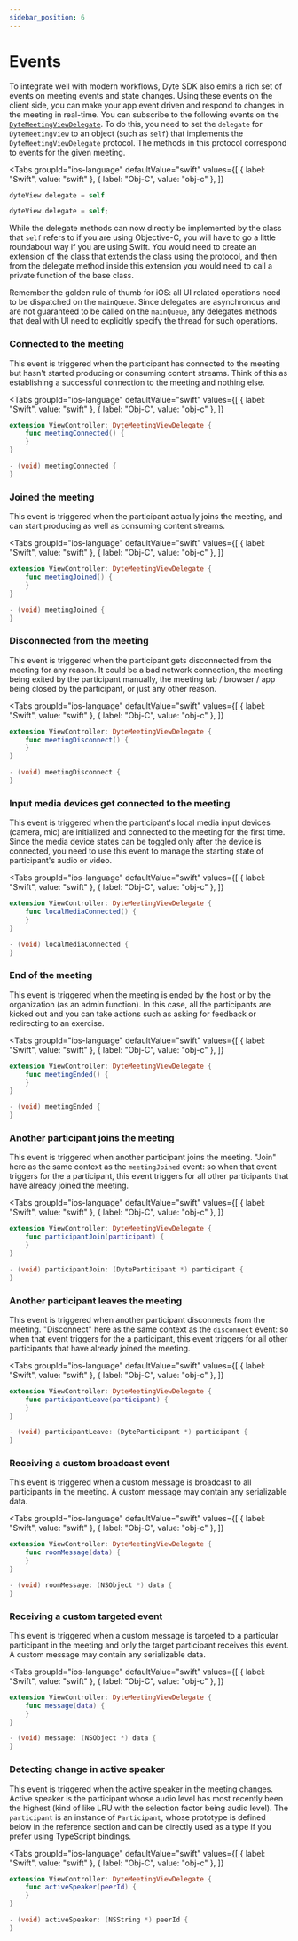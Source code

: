 ```yaml
---
sidebar_position: 6
---
```


# Events


To integrate well with modern workflows, Dyte SDK also emits a rich set of events on meeting events and state changes. Using these events on the client side, you can make your app event driven and respond to changes in the meeting in real-time. You can subscribe to the following events on the [`DyteMeetingViewDelegate`](./reference/dyte-meeting-events). To do this, you need to set the `delegate` for `DyteMeetingView` to an object (such as `self`) that implements the `DyteMeetingViewDelegate` protocol. The methods in this protocol correspond to events for the given meeting.

<Tabs
  groupId="ios-language"
  defaultValue="swift"
  values={[
    { label: "Swift", value: "swift" },
    { label: "Obj-C", value: "obj-c" },
  ]}
>
<TabItem value="swift">

```swift
dyteView.delegate = self
```

</TabItem>
<TabItem value="obj-c">

```objectivec
dyteView.delegate = self;
```

</TabItem>
</Tabs>

While the delegate methods can now directly be implemented by the class that `self` refers to if you are using Objective-C, you will have to go a little roundabout way if you are using Swift. You would need to create an extension of the class that extends the class using the protocol, and then from the delegate method inside this extension you would need to call a private function of the base class.

Remember the golden rule of thumb for iOS: all UI related operations need to be dispatched on the `mainQueue`. Since delegates are asynchronous and are not guaranteed to be called on the `mainQueue`, any delegates methods that deal with UI need to explicitly specify the thread for such operations.

### Connected to the meeting

This event is triggered when the participant has connected to the meeting but hasn't started producing or consuming content streams. Think of this as establishing a successful connection to the meeting and nothing else.

<Tabs
  groupId="ios-language"
  defaultValue="swift"
  values={[
    { label: "Swift", value: "swift" },
    { label: "Obj-C", value: "obj-c" },
  ]}
>
<TabItem value="swift">

```swift
extension ViewController: DyteMeetingViewDelegate {
    func meetingConnected() {
    }
}
```

</TabItem>
<TabItem value="obj-c">

```objectivec
- (void) meetingConnected {
}
```

</TabItem>
</Tabs>

### Joined the meeting

This event is triggered when the participant actually joins the meeting, and can start producing as well as consuming content streams.

<Tabs
  groupId="ios-language"
  defaultValue="swift"
  values={[
    { label: "Swift", value: "swift" },
    { label: "Obj-C", value: "obj-c" },
  ]}
>
<TabItem value="swift">

```swift
extension ViewController: DyteMeetingViewDelegate {
    func meetingJoined() {
    }
}
```

</TabItem>
<TabItem value="obj-c">

```objectivec
- (void) meetingJoined {
}
```

</TabItem>
</Tabs>

### Disconnected from the meeting

This event is triggered when the participant gets disconnected from the meeting for any reason. It could be a bad network connection, the meeting being exited by the participant manually, the meeting tab / browser / app being closed by the participant, or just any other reason.

<Tabs
  groupId="ios-language"
  defaultValue="swift"
  values={[
    { label: "Swift", value: "swift" },
    { label: "Obj-C", value: "obj-c" },
  ]}
>
<TabItem value="swift">

```swift
extension ViewController: DyteMeetingViewDelegate {
    func meetingDisconnect() {
    }
}
```

</TabItem>
<TabItem value="obj-c">

```objectivec
- (void) meetingDisconnect {
}
```

</TabItem>
</Tabs>

### Input media devices get connected to the meeting

This event is triggered when the participant's local media input devices (camera, mic) are initialized and connected to the meeting for the first time. Since the media device states can be toggled only after the device is connected, you need to use this event to manage the starting state of participant's audio or video.

<Tabs
  groupId="ios-language"
  defaultValue="swift"
  values={[
    { label: "Swift", value: "swift" },
    { label: "Obj-C", value: "obj-c" },
  ]}
>
<TabItem value="swift">

```swift
extension ViewController: DyteMeetingViewDelegate {
    func localMediaConnected() {
    }
}
```

</TabItem>
<TabItem value="obj-c">

```objectivec
- (void) localMediaConnected {
}
```

</TabItem>
</Tabs>

### End of the meeting

This event is triggered when the meeting is ended by the host or by the organization (as an admin function). In this case, all the participants are kicked out and you can take actions such as asking for feedback or redirecting to an exercise.

<Tabs
  groupId="ios-language"
  defaultValue="swift"
  values={[
    { label: "Swift", value: "swift" },
    { label: "Obj-C", value: "obj-c" },
  ]}
>
<TabItem value="swift">

```swift
extension ViewController: DyteMeetingViewDelegate {
    func meetingEnded() {
    }
}
```

</TabItem>
<TabItem value="obj-c">

```objectivec
- (void) meetingEnded {
}
```

</TabItem>
</Tabs>

### Another participant joins the meeting

This event is triggered when another participant joins the meeting. "Join" here as the same context as the `meetingJoined` event: so when that event triggers for the a participant, this event triggers for all other participants that have already joined the meeting.

<Tabs
  groupId="ios-language"
  defaultValue="swift"
  values={[
    { label: "Swift", value: "swift" },
    { label: "Obj-C", value: "obj-c" },
  ]}
>
<TabItem value="swift">

```swift
extension ViewController: DyteMeetingViewDelegate {
    func participantJoin(participant) {
    }
}
```

</TabItem>
<TabItem value="obj-c">

```objectivec
- (void) participantJoin: (DyteParticipant *) participant {
}
```

</TabItem>
</Tabs>

### Another participant leaves the meeting

This event is triggered when another participant disconnects from the meeting. "Disconnect" here as the same context as the `disconnect` event: so when that event triggers for the a participant, this event triggers for all other participants that have already joined the meeting.

<Tabs
  groupId="ios-language"
  defaultValue="swift"
  values={[
    { label: "Swift", value: "swift" },
    { label: "Obj-C", value: "obj-c" },
  ]}
>
<TabItem value="swift">

```swift
extension ViewController: DyteMeetingViewDelegate {
    func participantLeave(participant) {
    }
}
```

</TabItem>
<TabItem value="obj-c">

```objectivec
- (void) participantLeave: (DyteParticipant *) participant {
}
```

</TabItem>
</Tabs>

### Receiving a custom broadcast event

This event is triggered when a custom message is broadcast to all participants in the meeting. A custom message may contain any serializable data.

<Tabs
  groupId="ios-language"
  defaultValue="swift"
  values={[
    { label: "Swift", value: "swift" },
    { label: "Obj-C", value: "obj-c" },
  ]}
>
<TabItem value="swift">

```swift
extension ViewController: DyteMeetingViewDelegate {
    func roomMessage(data) {
    }
}
```

</TabItem>
<TabItem value="obj-c">

```objectivec
- (void) roomMessage: (NSObject *) data {
}
```

</TabItem>
</Tabs>

### Receiving a custom targeted event

This event is triggered when a custom message is targeted to a particular participant in the meeting and only the target participant receives this event. A custom message may contain any serializable data.

<Tabs
  groupId="ios-language"
  defaultValue="swift"
  values={[
    { label: "Swift", value: "swift" },
    { label: "Obj-C", value: "obj-c" },
  ]}
>
<TabItem value="swift">

```swift
extension ViewController: DyteMeetingViewDelegate {
    func message(data) {
    }
}
```

</TabItem>
<TabItem value="obj-c">

```objectivec
- (void) message: (NSObject *) data {
}
```

</TabItem>
</Tabs>

### Detecting change in active speaker

This event is triggered when the active speaker in the meeting changes. Active speaker is the participant whose audio level has most recently been the highest (kind of like LRU with the selection factor being audio level). The `participant` is an instance of `Participant`, whose prototype is defined below in the reference section and can be directly used as a type if you prefer using TypeScript bindings.

<Tabs
  groupId="ios-language"
  defaultValue="swift"
  values={[
    { label: "Swift", value: "swift" },
    { label: "Obj-C", value: "obj-c" },
  ]}
>
<TabItem value="swift">

```swift
extension ViewController: DyteMeetingViewDelegate {
    func activeSpeaker(peerId) {
    }
}
```

</TabItem>
<TabItem value="obj-c">

```objectivec
- (void) activeSpeaker: (NSString *) peerId {
}
```

</TabItem>
</Tabs>
